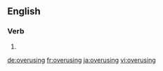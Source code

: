 ==English==

===Verb===
{{head|en|present participle}}

# {{present participle of|overuse|lang=en|nocat=1}}

[[de:overusing]]
[[fr:overusing]]
[[ja:overusing]]
[[vi:overusing]]